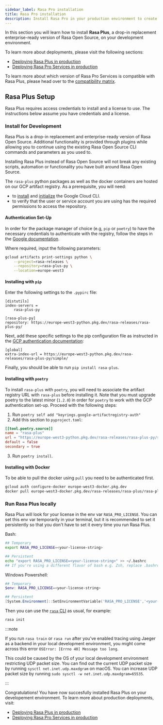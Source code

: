 ```yaml
---
sidebar_label: Rasa Pro installation
title: Rasa Pro installation
description: Install Rasa Pro in your production environment to create an enterprise ready Rasa deployment.
---
```



<RasaProLabel />

<RasaProBanner/>

In this section you will learn how to install **Rasa Plus**, a drop-in replacement enterprise-ready version of Rasa Open Source, on your development environment.

To learn more about deployments, please visit the following sections:

- [Deploying Rasa Plus in production](../../deploy/deploy-rasa-plus)
- [Deploying Rasa Pro Services in production](../../deploy/deploy-rasa-pro-services)

To learn more about which version of Rasa Pro Services is compatible with Rasa Plus, please head over to the
[compatibility matrix](../../compatibility-matrix.mdx).

## Rasa Plus Setup


Rasa Plus requires access credentials to install and a license to use. The instructions below assume you have
credentials and a license.

### Install for Development

Rasa Plus is a drop-in replacement and enterprise-ready version of Rasa Open Source.
Additional functionality is provided through plugins while allowing you to continue using the existing Rasa Open Source CLI commands and parameters as you used to.

Installing Rasa Plus instead of Rasa Open Source will not break any existing scripts, automation or functionality you have built around Rasa Open Source.

The `rasa-plus` python packages as well as the docker containers are hosted on our GCP artifact registry.
As a prerequisite, you will need:

- to [install](https://cloud.google.com/sdk/docs/install) and [initialize](https://cloud.google.com/sdk/docs/initializing) the Google Cloud CLI.
- to verify that the user or service account you are using has the required permissions to access the repository.

#### Authentication Set-Up

In order for the package manager of choice (e.g, `pip` or `poetry`) to have the necessary credentials to authenticate with the registry, follow the steps in the [Google documentation](https://cloud.google.com/artifact-registry/docs/python/authentication#keyring).

Where required, input the following parameters:

```sh
gcloud artifacts print-settings python \
    --project=rasa-releases \
    --repository=rasa-plus-py \
    --location=europe-west3
```

#### Installing with `pip`

Enter the following settings to the `.pypirc` file:

```
[distutils]
index-servers =
    rasa-plus-py

[rasa-plus-py]
repository: https://europe-west3-python.pkg.dev/rasa-releases/rasa-plus-py/

```

Next, add these specific settings to the pip configuration file as instructed in the [GCP authentication documentation](https://cloud.google.com/artifact-registry/docs/python/authentication#keyring-setup):

```
[global]
extra-index-url = https://europe-west3-python.pkg.dev/rasa-releases/rasa-plus-py/simple/

```

Finally, you should be able to run `pip install rasa-plus`.

#### Installing with `poetry`

To install `rasa-plus` with `poetry`, you will need to associate the artifact registry URL with `rasa-plus` before installing it.
Note that you must upgrade poetry to the latest minor (`1.2.0`) in order for `poetry` to work with the GCP authentication set-up.
Proceed with the following steps:

1. Run `poetry self add "keyrings.google-artifactregistry-auth"`
2. Add this section to `pyproject.toml`:

```toml
[[tool.poetry.source]]
name = "rasa-plus"
url = "https://europe-west3-python.pkg.dev/rasa-releases/rasa-plus-py/simple"
default = false
secondary = true

```

3. Run `poetry install`.

#### Installing with Docker

To be able to pull the docker using `pull` you need to be authenticated first.

```bash
gcloud auth configure-docker europe-west3-docker.pkg.dev
docker pull europe-west3-docker.pkg.dev/rasa-releases/rasa-plus/rasa-plus
```

### Run Rasa Plus locally

Rasa Plus will look for your license in the env var `RASA_PRO_LICENSE`.
You can set this env var temporarily in your terminal, but it is recommended
to set it persistently so that you don't have to set it every time you run
Rasa Plus.

Bash:

```sh
## Temporary
export RASA_PRO_LICENSE=<your-license-string>

## Persistent
echo "export RASA_PRO_LICENSE=<your-license-string>" >> ~/.bashrc
## If you're using a different flavor of bash e.g. Zsh, replace .bashrc with your shell's initialization script e.g. ~/.zshrc
```

Windows Powershell:

```powershell
## Temporary
$env: RASA_PRO_LICENSE=<your-license-string>

## Persistent
[System.Environment]::SetEnvironmentVariable('RASA_PRO_LICENSE','<your-license-string>')
```

Then you can use the [`rasa` CLI](https://rasa.com/docs/rasa/command-line-interface) as usual, for example:

```sh
rasa init
```

:::note

If you run `rasa train` or `rasa run` after you’ve enabled tracing using Jaeger as a backend in your local development environment,
you might come across this error `OSError: [Errno 40] Message too long`.

This could be caused by the OS of your local development environment restricting UDP packet size.
You can find out the current UDP packet size by running `sysctl net.inet.udp.maxdgram` on macOS.
You can increase UDP packet size by running `sudo sysctl -w net.inet.udp.maxdgram=65535`.

:::


Congratulations! You have now succesfully installed Rasa Plus on your developement environment.
To learn more about production deployments, visit:
- [Deploying Rasa Plus in production](../../deploy/deploy-rasa-plus)
- [Deploying Rasa Pro Services in production](../../deploy/deploy-rasa-pro-services)
